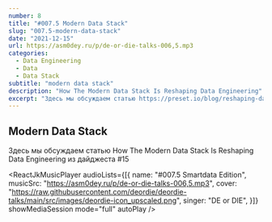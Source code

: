 ```yaml
---
number: 8
title: "#007.5 Modern Data Stack"
slug: "007.5-modern-data-stack"
date: "2021-12-15"
url: https://asm0dey.ru/p/de-or-die-talks-006,5.mp3
categories:
  - Data Engineering
  - Data
  - Data Stack
subtitle: "modern data stack"
description: "How The Modern Data Stack Is Reshaping Data Engineering"
excerpt: "Здесь мы обсуждаем статью https://preset.io/blog/reshaping-data-engineering из дайджеста #15 (https://digest.deordie.org/15_The_good_the_bad_the_ugly_and_AWS/)"
---
```


## Modern Data Stack

Здесь мы обсуждаем статью <OutboundLink href="https://preset.io/blog/reshaping-data-engineering/">How The Modern Data Stack Is Reshaping Data Engineering</OutboundLink> из <OutboundLink href="https://digest.deordie.org/15_The_good_the_bad_the_ugly_and_AWS/">дайджеста #15</OutboundLink>

<ReactJkMusicPlayer
  audioLists={[{
    name: "#007.5 Smartdata Edition",
    musicSrc: "https://asm0dey.ru/p/de-or-die-talks-006,5.mp3",
    cover: "https://raw.githubusercontent.com/deordie/deordie-talks/main/src/images/deordie-icon_upscaled.png",
    singer: "DE or DIE",
  }]}
  showMediaSession
  mode="full"
  autoPlay
/>
